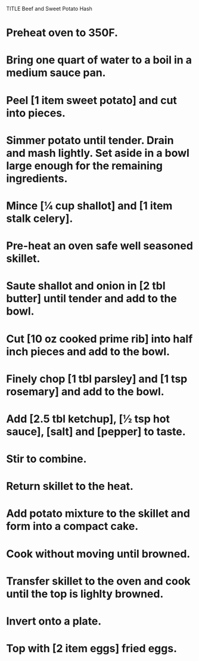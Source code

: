 TITLE Beef and Sweet Potato Hash

# Preheat oven to 350F.
# Bring one quart of water to a boil in a medium sauce pan.
# Peel [1 item sweet potato] and cut into pieces.
# Simmer potato until tender. Drain and mash lightly. Set aside in a bowl large enough for the remaining ingredients. 

# Mince [1⁄4 cup shallot] and [1 item stalk celery].
# Pre-heat an oven safe well seasoned skillet. 
# Saute shallot and onion in [2 tbl butter] until tender and add to the bowl. 
# Cut [10 oz cooked prime rib] into half inch pieces and add to the bowl. 
# Finely chop [1 tbl parsley] and [1 tsp rosemary] and add to the bowl.
# Add [2.5 tbl ketchup], [1⁄2 tsp hot sauce], [salt] and [pepper] to taste.
# Stir to combine.
# Return skillet to the heat. 
# Add potato mixture to the skillet and form into a compact cake.
# Cook without moving until browned. 
# Transfer skillet to the oven and cook until the top is lighlty browned. 
# Invert onto a plate. 
# Top with [2 item eggs] fried eggs.

